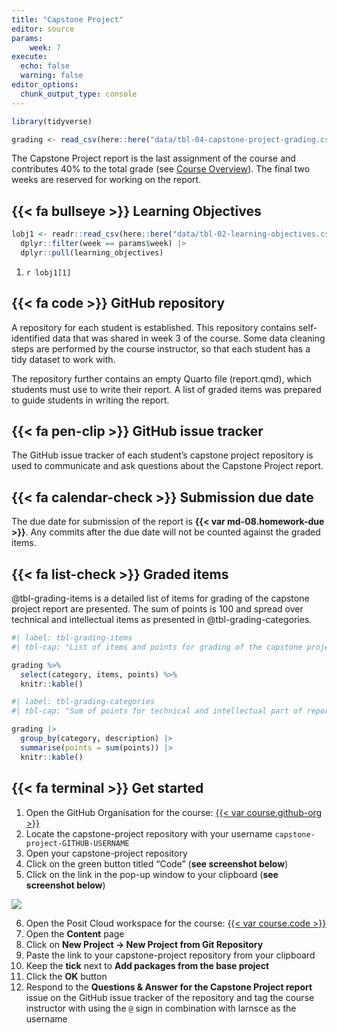 ```yaml
---
title: "Capstone Project"
editor: source
params:
    week: 7
execute: 
  echo: false
  warning: false
editor_options: 
  chunk_output_type: console
---
```



```r
library(tidyverse)

grading <- read_csv(here::here("data/tbl-04-capstone-project-grading.csv")) 
```


The Capstone Project report is the last assignment of the course and contributes 40% to the total grade (see [Course Overview](../index.qmd)). The final two weeks are reserved for working on the report. 


## {{< fa bullseye >}} Learning Objectives

```r

lobj1 <- readr::read_csv(here::here("data/tbl-02-learning-objectives.csv")) |> 
  dplyr::filter(week == params$week) |>
  dplyr::pull(learning_objectives)

```

1. `r lobj1[1]`


## {{< fa code >}} GitHub repository

A repository for each student is established. This repository contains self-identified data that was shared in week 3 of the course. Some data cleaning steps are performed by the course instructor, so that each student has a tidy dataset to work with.

The repository further contains an empty Quarto file (report.qmd), which students must use to write their report. A list of graded items was prepared to guide students in writing the report.

## {{< fa pen-clip >}} GitHub issue tracker

The GitHub issue tracker of each student's capstone project repository is used to communicate and ask questions about the Capstone Project report.

## {{< fa calendar-check >}} Submission due date

The due date for submission of the report is [**{{< var md-08.homework-due >}}**]{.highlight-yellow}. Any commits after the due date will not be counted against the graded items. 

## {{< fa list-check >}} Graded items

@tbl-grading-items is a detailed list of items for grading of the capstone project report are presented. The sum of points is 100 and spread over technical and intellectual items as presented in @tbl-grading-categories.

```r
#| label: tbl-grading-items
#| tbl-cap: "List of items and points for grading of the capstone project report."

grading %>% 
  select(category, items, points) %>% 
  knitr::kable()

```

```r
#| label: tbl-grading-categories
#| tbl-cap: "Sum of points for technical and intellectual part of report."

grading |> 
  group_by(category, description) |> 
  summarise(points = sum(points)) |> 
  knitr::kable()

```

## {{< fa terminal >}} Get started

1. Open the GitHub Organisation for the course: [{{< var course.github-org >}}]({{< var course.github-org >}})
2. Locate the capstone-project repository with your username `capstone-project-GITHUB-USERNAME`
3. Open your capstone-project repository
4. Click on the green button titled "Code" (**see screenshot below**)
5. Click on the link in the pop-up window to your clipboard (**see screenshot below**)
 
![](img/clone-repo.png)

6. Open the Posit Cloud workspace for the course: [{{< var course.code >}}]({{< var platforms.posit-cloud >}}content/all?sort=name_asc)
7. Open the **Content** page
8. Click on **New Project -> New Project from Git Repository**
9. Paste the link to your capstone-project repository from your clipboard
10. Keep the **tick** next to **Add packages from the base project**
11. Click the **OK** button
12. Respond to the **Questions & Answer for the Capstone Project report** issue on the GitHub issue tracker of the repository and tag the course instructor with using the `@` sign in combination with larnsce as the username

